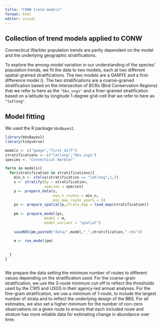 ```yaml
---
title: "CONW trend models"
format: html
editor: visual
---
```


## Collection of trend models applied to CONW

Connecticut Warbler population trends are partly dependent on the model and the underlying geographic stratifications.

To explore the among-model variation in our understanding of the species' population trends, we fit the data to two models, each at two different spatial-grained stratifications. The two models are a GAMYE and a first-difference model (). The two stratifications are a coarse-grained stratification based on the intersection of BCRs (Bird Conservation Regions) that we refer to here as the `"bbs_usgs"` and a finer-grained stratification based on a latitude by longitude 1-degree grid-cell that we refer to here as `"latlong"`.

## Model fitting

We used the R package `bbsBayes2`.

```r
library(bbsBayes2)
library(tidyverse)

models <- c("gamye","first_diff")
stratifications <- c("latlong","bbs_usgs")
species <- "Connecticut Warbler"

for(m in models){
  for(stratification in stratifications){
    min_n <- ifelse(stratification == "latlong",1,3)
    s <- stratify(by = stratification,
                  species = species)
    p <- prepare_data(s,
                      min_n_routes = min_n,
                      min_max_route_years = 5)
    ps <- prepare_spatial(p,strata_map = load_map(stratification))
    
    pm <- prepare_model(ps,
                  model = m,
                  model_variant = "spatial")
    
    saveRDS(pm,paste0("data/",model,"_",stratification,".rds"))
    
    m <- run_model(pm)
    
    
  }
}



```

We prepare the data setting the minimum number of routes to different values depending on the stratification used. For the coarse-grain stratification, we use the 3-route minimum cut-off to reflect the thresholds used by the CWS and USGS in their agency-led annual analyses. For the fine-grain stratification, we use a minimum of 1-route, to include the largest number of strata and to reflect the underlying design of the BBS. For all estimates, we also set a higher minimum for the number of non-zero observations on a given route to ensure that each included route and stratum has more reliable data for estimating change in abundance over time.
